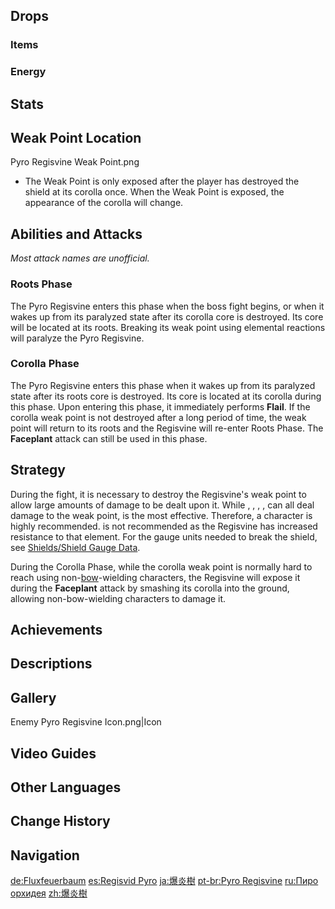 {{Enemy Infobox
|image    = <gallery>
Enemy Pyro Regisvine.png|Screenshot
Monster Pyro Regisvine thumb.png|Icon
</gallery>
|dmgtype  = Pyro
|weakpoint = yes
|type     = Normal Bosses
|family   = Mystical Beasts
|group    = Regisvines
|location = [[Cuijue Slope]], [[Liyue]]
|ability1 = Shield
|drops    = Everflame Seed
|title    = Giant Everblaze Calamus;Flickering Blaze Bloom;Raging Fireflower
}}
{{Enemy Intro}}

==Drops==
===Items===
{{World Boss Rewards
|gem=Agnidus Agate
|exclusive=Everflame Seed
|sets=Adventurer,Berserker,Instructor,Prayers for Illumination
}}

===Energy===
{{Energy Drops
|type  = Pyro
|hp1   = 75
|o1    = 1
|hp2   = 50
|o2    = 1
|hp3   = 25
|o3    = 1
|hp4   = 0
|o4    = 1
}}

==Stats==
{{Enemy Stats
|resglobal    = 110%
|phys_res     = 130%
|pyro_res     = 170%

|res2         = Stunned
|phys_res2    = 30%
|pyro_res2    = 70%
|atk_ratio    = 5
|hp_ratio     = 7
|hp_type      = 1
}}

==Weak Point Location==
<gallery>
Pyro Regisvine Weak Point.png
</gallery>
* The Weak Point is only exposed after the player has destroyed the shield at its corolla once. When the Weak Point is exposed, the appearance of the corolla will change.

==Abilities and Attacks==
''Most attack names are unofficial.''
===Roots Phase===
The Pyro Regisvine enters this phase when the boss fight begins, or when it wakes up from its paralyzed state after its corolla core is destroyed. Its core will be located at its roots. Breaking its weak point using elemental reactions will paralyze the Pyro Regisvine.
{{Elemental Shield Data|Pyro|12|Roots Core}}

{{Enemy Attacks
|name_1 = Faceplant
|desc_1 = The Regisvine will slam its face into the ground after locking onto your current position, dealing '''100% ATK''' as {{Color|AoE Pyro DMG}} on impact and sending tremors through the ground in the direction it faceplants, with each explosion dealing '''50% ATK''' as {{Color|AoE Pyro DMG}}. This attack may be used 3 times in rapid succession.
* The Pyro Regisvine locks on to the player's current position once it starts shaking its head. After this animation, the player may move out of the way.
|file_1 = Pyro Regisvine Faceplant Single
|caption_1 = Single
|file_1_2 = Pyro Regisvine Faceplant Triple
|caption_1_2 = Triple

|name_2 = Rapid Fire
|desc_2 = Using its buds, the Regisvine will fire small fireballs at the player in rapid succession, dealing '''20% ATK''' as {{Color|Pyro DMG}}.
* Move around the Pyro Regisvine to dodge. Sprinting is not required.

|name_3 = Fireball
|desc_3 = After a short charging period, in which the Regisvine gathers {{Color|Pyro}} in its buds/arms, the Regisvine hurls a massive fire seed at the player, dealing '''25% ATK''' as {{Color|AoE Pyro DMG}}. The fire seed can be destroyed using elemental reactions. If not destroyed, the fire seed explodes after a while, dealing '''50% ATK''' as {{Color|AoE Pyro DMG}} and infusing nearby floor with {{Pyro}}. The infused ground will deal '''30% ATK''' as {{Color|Pyro DoT}} to characters who step on it until it dissipates.
* This attack can be dodged by running to the Regisvine's base or dashing.

|name_4 = Homing Shots
|desc_4 = Raises its buds and shoots out a number of small orbs, then launching them at the player. The orbs travel slowly but will home towards their target, dealing '''12.5% ATK''' as {{Color|Pyro DMG}} on hit.

|name_5 = Spin
|desc_5 = A circle appears around the Regisvine indicating the radius of the attack. It will then flatten and stretch out its petals and spin, dealing '''100% ATK''' as {{Color|Pyro DMG}} within the previously marked radius, knocking any characters back and infusing the ground in the radius with {{Pyro}}. The infused ground will deal '''30% ATK''' as {{Color|Pyro DoT}} to characters who step on it until it dissipates.

|name_6 = Half Flail
|desc_6 = Smashes its head on the floor and swings 180 degrees around its roots, dealing '''100% ATK''' as {{Color|Pyro DMG}} and knocking players away.
}}

===Corolla Phase===
The Pyro Regisvine enters this phase when it wakes up from its paralyzed state after its roots core is destroyed. Its core is located at its corolla during this phase. Upon entering this phase, it immediately performs '''Flail'''. If the corolla weak point is not destroyed after a long period of time, the weak point will return to its roots and the Regisvine will re-enter Roots Phase. The '''Faceplant''' attack can still be used in this phase.
{{Elemental Shield Data|Pyro|6|Corolla Core}}

{{Enemy Attacks
|name_1 = Flail
|desc_1 = Smashes its head on the floor and swings 360 degrees around its roots, dealing '''100% ATK''' as {{Color|Pyro DMG}} and knocking players away.

|name_2 = Half Flail Combo
|desc_2 = Performs '''Half Flail''' twice in a row and follows up with '''Faceplant'''.

|name_3 = Eruption
|desc_3 = The Pyro Regisvine will point its corolla upwards, along with its buds, and cause {{Pyro}} energy to erupt from the ground, dealing '''100% ATK''' as {{Color|AoE Pyro DMG}} and launching the player upwards. More eruptions occur near players, and are almost entirely absent near the base. This attack only triggers if the player is far from the Pyro Regisvine.
* As eruptions are less intense near the base, you can run in circles around the base. Do not perform any moves that have extended animations, as you could still be caught by an eruption.
}}

==Strategy==
During the fight, it is necessary to destroy the Regisvine's weak point to allow large amounts of damage to be dealt upon it. While {{Hydro}}, {{Cryo}}, {{Electro}}, {{Anemo}}, {{Geo}} can all deal damage to the weak point, {{Hydro}} is the most effective. Therefore, a {{Hydro}} character is highly recommended. {{Pyro}} is not recommended as the Regisvine has increased resistance to that element. For the gauge units needed to break the shield, see [[Shields/Shield Gauge Data]].

During the Corolla Phase, while the corolla weak point is normally hard to reach using non-[[Bows|bow]]-wielding characters, the Regisvine will expose it during the '''Faceplant''' attack by smashing its corolla into the ground, allowing non-bow-wielding characters to damage it.

==Achievements==
{{Achievement Topic Table|topic=Pyro Regisvine}}

==Descriptions==
{{Description|A giant vine that has absorbed the ancient flame that rages within the [[ley line]]s.<br />It is restless as if filled with endless fury.<br />Poets, bards, and even some academics believe that elements also contain emotions and hopes. If this is true, then one can only wonder what emotions cause the Pyro Regisvine to burn eternally, writhing like one longing to be free of the confines of the earth...|[[Adventurer Handbook]] and [[Archive]]}}

==Gallery==
<gallery>
Enemy Pyro Regisvine Icon.png|Icon
</gallery>

==Video Guides==
{{EVT
|video1   = https://youtu.be/JnsYc_BDG7o
|caption1 = EVERYTHING You Need to Know about Pyro Regisvine
}}

==Other Languages==
{{Other Languages
|en      = Pyro Regisvine
|zhs     = 爆炎树
|zhs_rm  = Bào Yán Shù
|zht     = 爆炎樹
|zht_rm  = Bào Yán Shù
|zh_tl   = Violent Heat Tree
|ja      = 爆炎樹
|ja_rm   = Bakuenju{{Assumed}}
|ja_tl   = Bursting-Flame Wood
|ko      = 폭염 나무
|ko_rm   = Pokyeom Namu
|ko_tl   = Heat Wave Tree
|es      = Regisvid Pyro
|es_tl   = Pyro Regisvine
|fr      = Arbre enflammé
|fr_tl   = Flaming Tree
|ru      = Пиро орхидея
|ru_tl   = Pyro Orchid
|th      = Pyro Regisvine
|vi      = Cây Nổ
|vi_tl   = Explosive Tree
|de      = Fluxfeuerbaum
|de_tl   = Flux Fire Tree
|id      = Pyro Regisvine
|pt      = Pyro Regisvine
|tr      = Yalancı Ateş Ağacı
|tr_tl   = 
|it      = Regisreptus di Pyro
|it_tl   = 
}}

==Change History==
{{Change History|1.0}}

==Navigation==
{{Enemy Navbox|type=bosses}}

[[de:Fluxfeuerbaum]]
[[es:Regisvid Pyro]]
[[ja:爆炎樹]]
[[pt-br:Pyro Regisvine]]
[[ru:Пиро орхидея]]
[[zh:爆炎樹]]